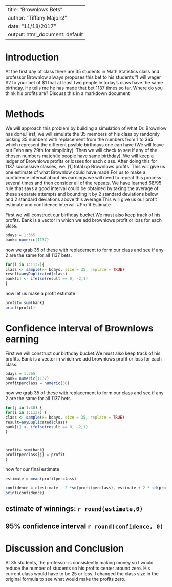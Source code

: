 ---
title: "Brownlows Bets"
author: "Tiffany Majors!"
date: "11/18/2017"
output: html_document: default
 ---

<!-- We recommend you use git branches -- create a separate branch for each major section i.e. Introduction, Methods, Results, Inferential Results, and Discussion and Conclusions - leave the YAML block untouched until the final merge where you put in your own name !-->

# Introduction

<!--In this section you explain what you are trying to show.  Where did the data come from?  What is the research or other question you are trying to answer?!-->

 At the first day of class there are 35 students in Math Statistics class and professor Brownlow always proposes this bet to his students "I will wager $2 to your bet of $1 that at least two people in today's class have  the same birthday.  He tells me he has made that bet 1137 times so far. Where do you think his profits are? Discuss this in a markdown document

# Methods

<!--Decide on your methods:  In this section explain the approach you will take to attack the issue --- how will you decide on a likely estimate of professor Brownlow's earnings or losses after 1137 bets. Also explain how you construct a 95% confidence interval about your estimate of his winnings !-->

We will approach this problem by building a simulation of what Dr. Brownlow has done.First, we will simulate the 35 members of his class by randomly picking 35 numbers with replacement from the numbers from 1 to 365 which represent the different pssible birthdays one can have (We will leave out February 29th for simplicity).
Then we will check to see if any of the chosen numbers match(ie people have same birthday). We will keep a ledger of Brownlows profits or losses for each class. After doing this for 1137 successive classes, we: [1] total up Brownlows profits. This will give us one estimate of what Brownlow could have made.For us to make a confidence interval about his earnings we will need to repeat this process several times and then consider all of the repeats. We have learned 68/95 rule that says a good interval could be obtained by taking the average of these separate attempts and bounding it by 2 standard deviations below and 2 standard deviations above this average.This will give us our profit estimate and confidence interval.
#Profit Estimate

<!--Explain and display the results of your method of coming up with the estimate of professor Brownlows betting!-->
First we will construct our birthday bucket.We must also keep track of his profits. Bank is a vector in which we add brownlows profit or loss for each class.
```{r}
bdays = 1:365
bank= numeric(1137)
```
now we grab 35 of these with replacement to form our class and see if any 2 are the same for all 1137 bets.
```{r}
for(i in 1:1137){
class <- sample(x= bdays, size = 35, replace = TRUE)
result=anyDuplicated(class)
bank[i] <- ifelse(result == 0, -2,1)
}
```
now let us make a profit estimate
```{r}
profit= sum(bank)
print(profit)
```


# Confidence interval of Brownlows earning

<!--Explain and display your method of coming up with a 95% confidence interval of  professor Brownlows-->
 
First we will construct our birthday bucket.We must also keep track of his profits. Bank is a vector in which we add brownlows profit or loss for each class.
```{r}
bdays = 1:365
bank= numeric(1137)
profitperclass = numeric(30)
```
now we grab 35 of these with replacement to form our class and see if any 2 are the same for all 1137 bets.

```{r}
for(j in 1:30) {
for(i in 1:1137) {
class <- sample(x= bdays, size = 35, replace = TRUE)
result=anyDuplicated(class)
bank[i] <- ifelse(result == 0, -2,1)
}



profit= sum(bank)
profitperclass[j] = profit
}
``` 
now for our final estimate 
```{r}
estimate = mean(profitperclass)

confidence = c(estimate - 2 *sd(profitperclass), estimate + 2 * sd(profitperclass))
print(confidence)
```




## estimate of winnings: `r round(estimate,0)`    
## 95% confidence interval `r round(confidence, 0)`  

# Discussion and Conclusion

<!--Discussion and conclusion here.  If professor Brownlow is consistantly making or losing money how could he change his payout so that his profits center on zero?  Also discuss what size his class should be in order to have his current scheme balance at zero profit.!-->

At 35 students, the professor is consistently making money so I would reduce the number of students so his profits center around zero. His current class would have to be 25 or less. I changed the class size in the original formula to see what would make the profits zero.
